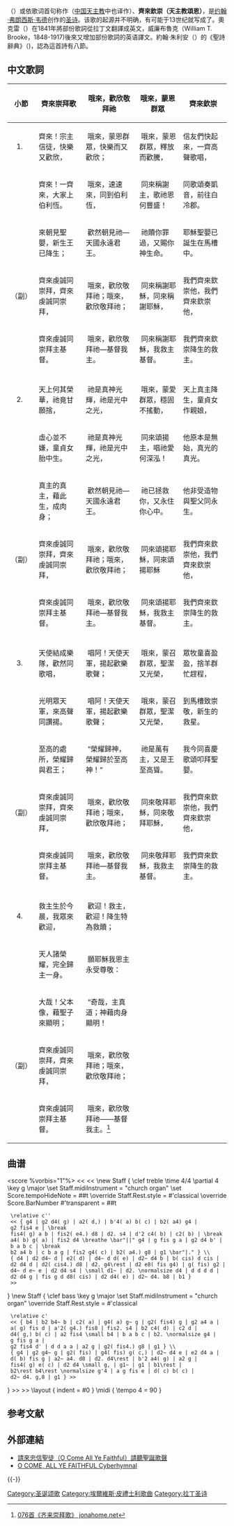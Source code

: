{{Infobox hymn
|Name           = 齐来崇拜歌
|OriName        = "Adeste Fideles"<br />"O Come, All Ye Faithful"
|OtherNames     = {{單雙書號轉換|齐来，宗主信徒}}、{{單雙書號轉換|普天下大欣庆}}
|WordsBy        = [[约翰·弗朗西斯·韦德|约翰·弗朗西斯·韦德]]
|MusicBy        = 
|image          = 
| Produced       = 1744年
|Published      = ''Cantus Diversi''（1751年）
|OrigLanguage   = [[拉丁语|拉丁语]]
|TranslatedBy   = 英译：Frederick Oakeley（1841年）
|TranslatedPub  = 翻译机构
|Beat           = 4/4
|Section        = 4或8
|TradMelodyName = 
|Audio          = {{Listen|filename=Adeste Fideles - instrumental.oga|title=齐来崇拜歌|description=The tune for ''Adeste Fideles''}}<br />{{Listen|filename=Adeste Fideles.ogg|title=齐来崇拜歌|description=Alternate tune for ''Adeste Fideles''}}
}}

{{單雙書號轉換|'''齐来崇拜歌'''}}（{{lang-la|"'''Adeste Fideles'''"}}）或依歌词首句称作{{單雙書號轉換|'''齐来，宗主信徒'''}}（[[中国天主教|中国天主教]]中也译作{{單雙書號轉換|'''普天下大欣庆'''}}）、'''齊來欽崇（天主教頌恩）'''，是[[约翰·弗朗西斯·韦德|约翰·弗朗西斯·韦德]]创作的[[圣诗|圣诗]]。该歌的起源并不明确，有可能于13世纪就写成了。奧克雷（{{lang|en|Frederick Oakeley}}）在1841年將部份歌詞從拉丁文翻譯成英文，威廉布魯克（Will­iam T. Brooke，1848-1917)後來又增加部份歌詞的英语譯文。約翰·朱利安（{{lang|fr|John Julian}}）的《聖詩辭典》（{{lang|en|A Dictionary of Hymnology}})，認為這首詩有八節。

== 中文歌詞 ==
{{clear}}
{|border="0"
!小節
!齊來崇拜歌
!哦來，歡欣敬拜祂
!哦來，蒙恩群眾
!齊來欽崇
|-
|   1. 
|齊來！宗主信徒，快樂又歡欣，
| 哦來，蒙恩群眾，快樂而又歡欣；
| 哦來，蒙恩群眾，釋放而歡騰，
|信友們快起來，一齊高聲歌唱，
|-
|
|齊來！一齊來，大家上伯利恆。
| 哦來，速速來，同到伯利恆，
| 同來稱謝主，歌祂恩何豐盛！
|同歌頌奏凱音，前往白冷郡。
|-
|
|來朝見聖嬰，新生王已降生；
| 歡然朝見祂—天國永遠君王。
| 祂贖你罪過，又賜你神生命。
|耶穌聖嬰已誕生在馬槽中。
|-
|（副）
|齊來虔誠同崇拜，齊來虔誠同崇拜，
| 哦來，歡欣敬拜祂；哦來，歡欣敬拜祂；
| 同來稱謝耶穌，同來稱謝耶穌，
|我們齊來欽崇他，我們齊來欽崇他，
|-
|
|齊來虔誠同崇拜主基督。
| 哦來，歡欣敬拜祂—基督我主。
| 同來稱謝耶穌，我救主基督。
|我們齊來欽崇降生的救主。
|-
|
|
|
|
|-
|   2. 
|天上何其榮華，祂竟甘願捨，
| 祂是真神光輝，祂是光中之光，
| 哦來，蒙愛群眾，穩固不搖動，
|天上真主降生，童貞女作親娘，
|-
|
|虛心並不嫌，童貞女胎中生。
| 祂是真神光輝，祂是光中之光，
| 同來頌揚主，唱祂愛何深泓！
|他原本是無始，真光的真光。
|-
|
|真主的真主，藉此生，成肉身；
| 歡然朝見祂—天國永遠君王。
| 祂已拯救你，又永住你心中。
|他非受造物與聖父同永生。 
|-
|（副）
|齊來虔誠同崇拜，齊來虔誠同崇拜，
| 哦來，歡欣敬拜祂；哦來，歡欣敬拜祂；
| 同來頌揚耶穌，同來頌揚耶穌
|我們齊來欽崇他，我們齊來欽崇他，
|-
|
|齊來虔誠同崇拜主基督。
| 哦來，歡欣敬拜祂—基督我主。
| 同來頌揚耶穌，我救主基督。
|我們齊來欽崇降生的救主。
|-
|
|
|
|
|-
|   3. 
|天使結成樂隊，歡然同歌唱，
| 唱阿！天使天軍，揚起歡樂歌聲；
| 哦來，蒙召群眾，聖潔又光榮，
|眾牧童喜盈盈，捨羊群忙趕程，
|-
|
|光明眾天軍，來高聲同讚揚。
| 唱阿！天使天軍，揚起歡樂歌聲；
| 哦來，蒙召群眾，聖潔又光榮，
|到馬槽致崇敬，新生的救星。
|-
|
|至高的處所，榮耀歸與君王；
| “榮耀歸神，榮耀歸於至高神！”
| 祂是萬有主，又是王至高聳。
|我今同喜慶歌頌叩拜聖嬰。
|-
|（副）
|齊來虔誠同崇拜，齊來虔誠同崇拜，
| 哦來，歡欣敬拜祂；哦來，歡欣敬拜祂；
| 同來敬拜耶穌，同來敬拜耶穌，
|我們齊來欽崇他，我們齊來欽崇他，
|-
|
|齊來虔誠同崇拜主基督。
| 哦來，歡欣敬拜祂—基督我主。
| 同來敬拜耶穌，我救主基督。
|我們齊來欽崇降生的救主。
|-
|
|
|
|
|-
|   4. 
|救主生於今晨，我眾來歡迎，
| 歡迎！救主，歡迎！降生特為救贖；
|-
|
|天人諸榮耀，完全歸主一身。
| 願耶穌我恩主永受尊敬：
|-
|
|大哉！父本像，藉聖子來顯明；
| “奇哉，主真道；神藉肉身顯明！
|-
|（副）
|齊來虔誠同崇拜，齊來虔誠同崇拜，
| 哦來，歡欣敬拜祂；哦來，歡欣敬拜祂；
|-
|
|齊來虔誠同崇拜主基督。
| 哦來，歡欣敬拜祂——基督我主。<ref>[http://www.jonahome.net/files/zmsg/zmsgc/zhanmeishi/Hymn076.htm 076首《齐来崇拜歌》 jonahome.net]</ref>
|}

==曲谱==

<score %vorbis="1"%>
<< <<
\new Staff { \clef treble \time 4/4 \partial 4 \key g \major \set Staff.midiInstrument = "church organ" \set Score.tempoHideNote = ##t \override Staff.Rest.style = #'classical \override Score.BarNumber  #'transparent = ##t
  \relative c''
  << { g4 | g2 d4( g) | a2( d,) | b'4( a) b( c) | b2( a4) g4 | g2 fis4 e | \break
  fis4( g) a b | fis2( e4.) d8 | d2. s4 | d'2 c4( b) | c2( b) | \break
  a4( b) g( a) | fis2 d4 \breathe \bar"||" g4 | g fis g a | g2 d4 b' | b a b c | \break
  b2 a4 b | c b a g | fis2 g4( c) | b2( a4.) g8 | g1 \bar"|." } \\
  { d4 | d2 d4~ d | e2( d) | d4~ d d( e) | d2~ d4 b | b( cis) d cis |
  d2 d4 d | d2( cis4.) d8 | d2. g4\rest | d2 e8( fis g4) | g( fis) g2 |
  d4~ d e~ e | d2 d4 s4 | \small d1~ | d2. \normalsize d4 | d d d d |
  d2 d4 g | fis g d d8( cis) | d2 d4( e) | d2~ d4. b8 | b1 }
  >>
}
\new Staff { \clef bass \key g \major \set Staff.midiInstrument = "church organ" \override Staff.Rest.style = #'classical
  \relative c'
  << { b4 | b2 b4~ b | c2( a) | g4( a) g~ g | g2( fis4) g | g2 a4 a |
  a( g) fis d | a'2( g4.) fis8 | fis2. s4 | b2 c4( d) | c2 d |
  d4( g,) b( c) | a2 fis4 \small b4 | b a b c | b2. \normalsize g4 | g fis g a |
  g2 fis4 d' | d d a a | a2 g | g2( fis4.) g8 | g1 } \\
  { g4 | g2 g4~ g | g2( fis) | g4( fis) g( c,) | d2~ d4 e | e2 d4 a |
  d( b) fis g | a2~ a4. d8 | d2. d4\rest | b'2 a4( g) | a2 g |
  fis4( g) e( c) | d2 d4 \small g, | g1~ | g1 | b1\rest |
  b2\rest b4\rest \normalsize g'4 | a g fis e | d( c) b( c) | d2~ d4. g,8 | g1 } >>
}
>> >>
\layout { indent = #0 }
\midi { \tempo 4 = 90 }
</score>

==参考文献==
{{Reflist}}

== 外部連結 ==
* [http://www.sekiong.net/Music/CC/CM.htm 請來忠信聖徒（O Come All Ye Faithful）請聽聖誕歌聲]
* [https://web.archive.org/web/20100620031142/http://cyberhymnal.org/htm/o/c/ocomeayf.htm O COME, ALL YE FAITHFUL Cyberhymnal]

{{-}}
{{赞美诗新编|主}}
{{艾維斯·普利斯萊單曲|state=collapsed}}

{{Authority control}}
[[Category:圣诞颂歌|Category:圣诞颂歌]]
[[Category:埃爾維斯·皮禮士利歌曲|Category:埃爾維斯·皮禮士利歌曲]]
[[Category:拉丁圣诗|Category:拉丁圣诗]]